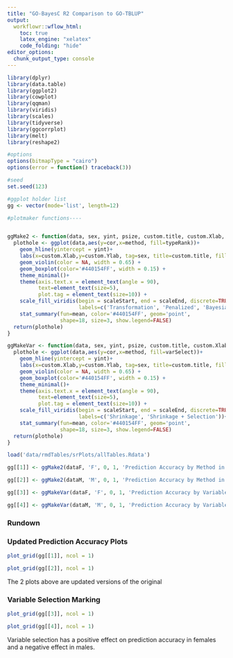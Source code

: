 ```yaml
---
title: "GO-BayesC R2 Comparison to GO-TBLUP"
output:
  workflowr::wflow_html:
    toc: true
    latex_engine: "xelatex"
    code_folding: "hide"
editor_options:
  chunk_output_type: console
---
```


```r

library(dplyr)
library(data.table)
library(ggplot2)
library(cowplot)
library(qqman)
library(viridis)
library(scales)
library(tidyverse)
library(ggcorrplot)
library(melt)
library(reshape2)

#options
options(bitmapType = "cairo")
options(error = function() traceback(3))

#seed
set.seed(123)

#ggplot holder list
gg <- vector(mode='list', length=12)

```

```r
#plotmaker functions----


ggMake2 <- function(data, sex, yint, psize, custom.title, custom.Xlab, custom.Ylab, scaleStart, scaleEnd){
  plothole <- ggplot(data,aes(y=cor,x=method, fill=typeRank))+
    geom_hline(yintercept = yint)+
    labs(x=custom.Xlab,y=custom.Ylab, tag=sex, title=custom.title, fill='Method Type') +
    geom_violin(color = NA, width = 0.65) +
    geom_boxplot(color='#440154FF', width = 0.15) +
    theme_minimal()+
    theme(axis.text.x = element_text(angle = 90),
          text=element_text(size=5),
          plot.tag = element_text(size=10)) +
    scale_fill_viridis(begin = scaleStart, end = scaleEnd, discrete=TRUE, option='turbo',
                       labels=c('Transformation', 'Penalized', 'Bayesian', 'Mixed Model', 'Machine Learning'))+#false discrete for number ranked layover, true normally
    stat_summary(fun=mean, color='#440154FF', geom='point', 
                 shape=18, size=3, show.legend=FALSE)
  return(plothole)
}

ggMakeVar <- function(data, sex, yint, psize, custom.title, custom.Xlab, custom.Ylab, scaleStart, scaleEnd){
  plothole <- ggplot(data,aes(y=cor,x=method, fill=varSelect))+
    geom_hline(yintercept = yint)+
    labs(x=custom.Xlab,y=custom.Ylab, tag=sex, title=custom.title, fill='Method Type') +
    geom_violin(color = NA, width = 0.65) +
    geom_boxplot(color='#440154FF', width = 0.15) +
    theme_minimal()+
    theme(axis.text.x = element_text(angle = 90),
          text=element_text(size=5),
          plot.tag = element_text(size=10)) +
    scale_fill_viridis(begin = scaleStart, end = scaleEnd, discrete=TRUE, option='turbo',
                       labels=c('Shrinkage', 'Shrinkage + Selection'))+#false discrete for number ranked layover, true normally
    stat_summary(fun=mean, color='#440154FF', geom='point', 
                 shape=18, size=3, show.legend=FALSE)
  return(plothole)
}

```


```r

load('data/rmdTables/srPlots/allTables.Rdata')

gg[[1]] <- ggMake2(dataF, 'F', 0, 1, 'Prediction Accuracy by Method in Females', 'Method', 'Prediction Accuracy', 0.1, 0.9)

gg[[2]] <- ggMake2(dataM, 'M', 0, 1, 'Prediction Accuracy by Method in Males', 'Method', 'Prediction Accuracy', 0.1, 0.9)

gg[[3]] <- ggMakeVar(dataF, 'F', 0, 1, 'Prediction Accuracy by Variable Selection in Females', 'Method', 'Prediction Accuracy', 0.2, 0.8)

gg[[4]] <- ggMakeVar(dataM, 'M', 0, 1, 'Prediction Accuracy by Variable Selection in Males', 'Method', 'Prediction Accuracy', 0.2, 0.8)


```


### Rundown



### Updated Prediction Accuracy Plots

```r

plot_grid(gg[[1]], ncol = 1)

plot_grid(gg[[2]], ncol = 1)

```

The 2 plots above are updated versions of the original


### Variable Selection Marking
```r

plot_grid(gg[[3]], ncol = 1)

plot_grid(gg[[4]], ncol = 1)

```

Variable selection has a positive effect on prediction accuracy in females and a negative effect in males. 
